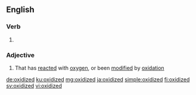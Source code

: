 ==English==

===Verb===
{{head|en|verb form}}

# {{en-past of|oxidize}}

===Adjective===
{{en-adj}}

# That has [[reacted]] with [[oxygen]], or been [[modified]] by [[oxidation]]

[[de:oxidized]]
[[ku:oxidized]]
[[mg:oxidized]]
[[ja:oxidized]]
[[simple:oxidized]]
[[fi:oxidized]]
[[sv:oxidized]]
[[vi:oxidized]]